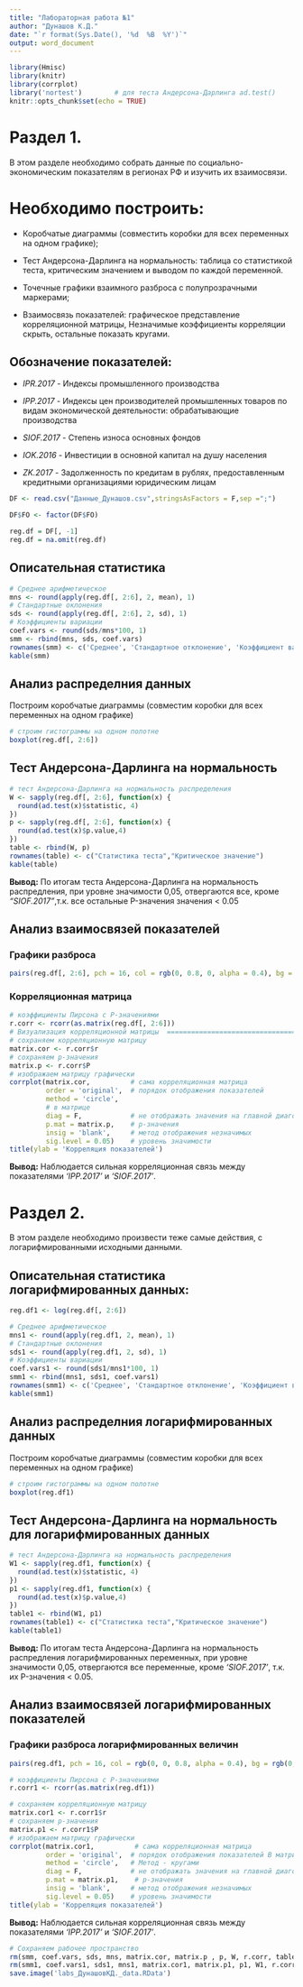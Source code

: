 ---
title: "Лабораторная работа №1"
author: "Дунашов К.Д."
date: "`r format(Sys.Date(), '%d  %B  %Y')`"
output: word_document
---

```{r setup, include=FALSE}
library(Hmisc)
library(knitr)
library(corrplot)
library('nortest')        # для теста Андерсона-Дарлинга ad.test()
knitr::opts_chunk$set(echo = TRUE)
```

# Раздел 1.
В этом разделе необходимо собрать данные по социально-экономическим показателям в регионах РФ и изучить их взаимосвязи.

# **Необходимо построить:**

* Коробчатые диаграммы (совместить коробки для всех переменных на одном графике);

* Тест Андерсона-Дарлинга на нормальность: таблица со статистикой теста, критическим значением и выводом по каждой переменной.

* Точечные графики взаимного разброса с полупрозрачными маркерами;

* Взаимосвязь показателей: графическое представление корреляционной матрицы, Незначимые коэффициенты корреляции скрыть, остальные показать кругами.

## Обозначение показателей:
* *IPR.2017* - Индексы промышленного производства 

* *IPP.2017* - Индексы цен производителей промышленных товаров по видам экономической деятельности: обрабатывающие производства

* *SIOF.2017* - Степень износа основных фондов

* *IOK.2016* - Инвестиции в основной капитал на душу населения

* *ZK.2017* - Задолженность по кредитам в рублях, предоставленным кредитными организациями юридическим лицам

```{r import, echo = FALSE}
DF <- read.csv("Данные_Дунашов.csv",stringsAsFactors = F,sep =";")

DF$FO <- factor(DF$FO)

reg.df = DF[, -1]
reg.df = na.omit(reg.df)


```

## Описательная статистика

```{r reg.df, echo = FALSE}
# Среднее арифметическое
mns <- round(apply(reg.df[, 2:6], 2, mean), 1)
# Стандартные оклонения
sds <- round(apply(reg.df[, 2:6], 2, sd), 1)
# Коэффициенты вариации
coef.vars <- round(sds/mns*100, 1)
smm <- rbind(mns, sds, coef.vars)
rownames(smm) <- c('Среднее', 'Стандартное отклонение', 'Коэффициент вариации, %')
kable(smm)
```

## Анализ распределния данных

Построим коробчатые диаграммы (совместим коробки для всех переменных на одном графике)


```{r analiz pokazateley, echo = FALSE, fig.width = 6, fig.height = 5}
# строим гистограммы на одном полотне
boxplot(reg.df[, 2:6])
```

## Тест Андерсона-Дарлинга на нормальность

```{r, echo = FALSE}
# тест Андерсона-Дарлинга на нормальность распределения
W <- sapply(reg.df[, 2:6], function(x) {
  round(ad.test(x)$statistic, 4)
})
p <- sapply(reg.df[, 2:6], function(x) {
  round(ad.test(x)$p.value,4)
})
table <- rbind(W, p)
rownames(table) <- c("Статистика теста","Критическое значение")
kable(table)
```
**Вывод:** По итогам теста Андерсона-Дарлинга на нормальность распредления, при уровне значимости 0,05, отвергаются все, кроме *"SIOF.2017"*,т.к. все остальные P-значения значения < 0.05

## Анализ взаимосвязей показателей
### Графики разброса

```{r,echo = FALSE, fig.width = 6, fig.height = 5}
pairs(reg.df[, 2:6], pch = 16, col = rgb(0, 0.8, 0, alpha = 0.4), bg = rgb(0, 0.8, 0, alpha = 0.4), cex = 1.4)

```

### Корреляционная матрица

```{r, echo = FALSE}
# коэффициенты Пирсона с P-значениями
r.corr <- rcorr(as.matrix(reg.df[, 2:6]))
# Визуализация корреляционной матрицы  =========================================
# сохраняем корреляционную матрицу
matrix.cor <- r.corr$r
# сохраняем p-значения
matrix.p <- r.corr$P
# изображаем матрицу графически
corrplot(matrix.cor,          # сама корреляционная матрица
         order = 'original',  # порядок отображения показателей 
         method = 'circle',
         # в матрице
         diag = F,            # не отображать значения на главной диагонали
         p.mat = matrix.p,    # p-значения
         insig = 'blank',     # метод отображения незначимых
         sig.level = 0.05)    # уровень значимости
title(ylab = 'Корреляция показателей')
```

**Вывод:** Наблюдается сильная корреляционная связь между показателями *'IPP.2017'* и *'SIOF.2017'*.


# Раздел 2.

В этом разделе необходимо произвести теже самые действия, с логарифмированными исходными данными.

## Описательная статистика логарифмированных данных:

```{r, echo = FALSE}
reg.df1 <- log(reg.df[, 2:6])
```

```{r reg.df1, echo = FALSE}
# Среднее арифметическое
mns1 <- round(apply(reg.df1, 2, mean), 1)
# Стандартные оклонения
sds1 <- round(apply(reg.df1, 2, sd), 1)
# Коэффициенты вариации
coef.vars1 <- round(sds1/mns1*100, 1)
smm1 <- rbind(mns1, sds1, coef.vars1)
rownames(smm1) <- c('Среднее', 'Стандартное отклонение', 'Коэффициент вариации, %')
kable(smm1)
```

## Анализ распределния логарифмированных данных

Построим коробчатые диаграммы (совместим коробки для всех переменных на одном графике)

```{r analiz pokazateley1, echo = FALSE, fig.width = 6, fig.height = 5}
# строим гистограммы на одном полотне
boxplot(reg.df1)
```

## Тест Андерсона-Дарлинга на нормальность для логарифмированных данных

```{r,echo = FALSE}
# тест Андерсона-Дарлинга на нормальность распределения
W1 <- sapply(reg.df1, function(x) {
  round(ad.test(x)$statistic, 4)
})
p1 <- sapply(reg.df1, function(x) {
  round(ad.test(x)$p.value,4)
})
table1 <- rbind(W1, p1)
rownames(table1) <- c("Статистика теста","Критическое значение")
kable(table1)
```
**Вывод:** По итогам теста Андерсона-Дарлинга на нормальность распредления логарифмированных переменных, при уровне значимости 0,05, отвергаются все переменные, кроме *'SIOF.2017'*, т.к. их P-значения < 0.05. 


## Анализ взаимосвязей логарифмированных показателей
### Графики разброса логарифмированных величин

```{r,echo = FALSE, fig.width = 6, fig.height = 5}
pairs(reg.df1, pch = 16, col = rgb(0, 0, 0.8, alpha = 0.4), bg = rgb(0, 0, 0.8, alpha = 0.4), cex = 1.4)

```


```{r, echo = FALSE}
# коэффициенты Пирсона с P-значениями
r.corr1 <- rcorr(as.matrix(reg.df1))

# сохраняем корреляционную матрицу
matrix.cor1 <- r.corr1$r
# сохраняем p-значения
matrix.p1 <- r.corr1$P
# изображаем матрицу графически
corrplot(matrix.cor1,          # сама корреляционная матрица
         order = 'original',  # порядок отображения показателей В матрице
         method = 'circle',   # Метод - кругами
         diag = F,            # не отображать значения на главной диагонали
         p.mat = matrix.p1,    # p-значения
         insig = 'blank',     # метод отображения незначимых
         sig.level = 0.05)    # уровень значимости
title(ylab = 'Корреляция показателей')
```

**Вывод:** Наблюдается сильная корреляционная связь между показателями *'IPP.2017'* и *'SIOF.2017'*.



```{r, echo = FALSE}
# Сохраняем рабочее пространство
rm(smm, coef.vars, sds, mns, matrix.cor, matrix.p , p, W, r.corr, table)
rm(smm1, coef.vars1, sds1, mns1, matrix.cor1, matrix.p1, p1, W1, r.corr1, reg.df1, table1)
save.image('labs_ДунашовКД._data.RData')
```




